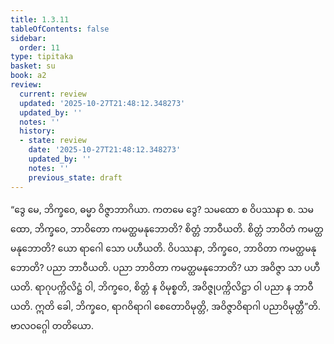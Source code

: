 ```yaml
---
title: 1.3.11
tableOfContents: false
sidebar:
  order: 11
type: tipitaka
basket: su
book: a2
review:
  current: review
  updated: '2025-10-27T21:48:12.348273'
  updated_by: ''
  notes: ''
  history:
  - state: review
    date: '2025-10-27T21:48:12.348273'
    updated_by: ''
    notes: ''
    previous_state: draft
---
```



<ReviewStatus review={frontmatter.review} showDetails={true} />

<HypothesisAnnotation frontmatter={frontmatter} />

<DynamicBreadcrumb />

<Division number="32" book="a2" e="ch" v="15" p="62">

<Paragraph number="68" book="a2">
“ဒွေ မေ, ဘိက္ခဝေ, ဓမ္မာ ဝိဇ္ဇာဘာဂိယာ. ကတမေ ဒွေ? သမထော စ ဝိပဿနာ စ. သမထော, ဘိက္ခဝေ, ဘာဝိတော ကမတ္ထမနုဘောတိ? စိတ္တံ ဘာဝီယတိ. စိတ္တံ ဘာဝိတံ ကမတ္ထမနုဘောတိ? ယော ရာဂေါ သော ပဟီယတိ. ဝိပဿနာ, ဘိက္ခဝေ, ဘာဝိတာ ကမတ္ထမနုဘောတိ? ပညာ ဘာဝီယတိ. ပညာ ဘာဝိတာ ကမတ္ထမနုဘောတိ? ယာ အဝိဇ္ဇာ သာ ပဟီယတိ. ရာဂုပက္ကိလိဋ္ဌံ ဝါ, ဘိက္ခဝေ, စိတ္တံ န ဝိမုစ္စတိ, အဝိဇ္ဇုပက္ကိလိဋ္ဌာ ဝါ ပညာ န ဘာဝီယတိ. ဣတိ ခေါ, ဘိက္ခဝေ, ရာဂဝိရာဂါ စေတောဝိမုတ္တိ, အဝိဇ္ဇာဝိရာဂါ ပညာဝိမုတ္တီ”တိ.

</Paragraph>
</Division>

<Paragraph number="69" type="center" book="a2">
ဗာလဝဂ္ဂေါ တတိယော.
</Paragraph>